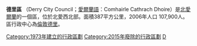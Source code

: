 {{NI_district |
  district_name = Derry City |
  alt_name      = Comhairle Cathrach Dhoire |
  district_map  = [[File:NorthernIrelandDerryBorough.png|File:NorthernIrelandDerryBorough.png]] |
  area_rank     = 18th |
  district_area = [[1_E8_m²|387]] |
  district_HQ   = [[Derry|Derry]] |
  district_iso  = GB-DRY |
  district_ons  = 95A |
<!-- Fetch dynamic statistics from Template:PopLookupNI -->
  protestant_pc = 23.2% |
  catholic_pc   = 75.4% |
  web_address   = http://www.derrycity.gov.uk |
  district_MPs  = [[Mark_Durkan|Mark Durkan]] |
}}
'''德里區''' （Derry City Council；[[愛爾蘭語|愛爾蘭語]]：Comhairle Cathrach Dhoire）是[[北愛爾蘭|北愛爾蘭]]的一個區，位於北愛西北部。面積387平方公里，2006年人口 107,900人。區行政中心為[[倫敦德里|倫敦德里]]。

[[Category:1973年建立的行政區劃|Category:1973年建立的行政區劃]]
[[Category:2015年廢除的行政區劃|Category:2015年廢除的行政區劃]]
[[Category:北爱尔兰行政区划史|D]]